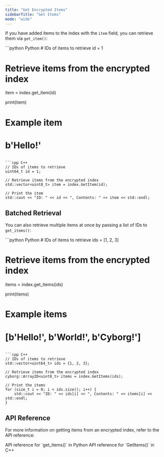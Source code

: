 ```yaml
---
title: "Get Encrypted Items"
sidebarTitle: "Get Items"
mode: "wide"
---
```


If you have added items to the index with the `item` field, you can retrieve them via `get_item()`:

<CodeGroup>
```python Python
# IDs of items to retrieve
id = 1

# Retrieve items from the encrypted index
item = index.get_item(id)

print(item)
# Example item
# b'Hello!'
```

```cpp C++
// IDs of items to retrieve
uint64_t id = 1;

// Retrieve items from the encrypted index
std::vector<uint8_t> item = index.GetItem(id);

// Print the item
std::cout << "ID: " << id << ", Contents: " << item << std::endl;
```
</CodeGroup>

## Batched Retrieval

You can also retrieve multiple items at once by passing a list of IDs to `get_items()`:

<CodeGroup>
```python Python
# IDs of items to retrieve
ids = [1, 2, 3]

# Retrieve items from the encrypted index
items = index.get_items(ids)

print(items)
# Example items
# [b'Hello!', b'World!', b'Cyborg!']
```

```cpp C++
// IDs of items to retrieve
std::vector<uint64_t> ids = {1, 2, 3};

// Retrieve items from the encrypted index
cyborg::Array2D<uint8_t> items = index.GetItems(ids);

// Print the items
for (size_t i = 0; i < ids.size(); i++) {
    std::cout << "ID: " << ids[i] << ", Contents: " << items[i] << std::endl;
}
```
</CodeGroup>

## API Reference

For more information on getting items from an encrypted index, refer to the API reference:

<CardGroup cols={2}>
    <Card title="Python API Reference" href="../../api-reference/python/encrypted-index/get" icon="python">
        API reference for `get_items()` in Python
    </Card>
    <Card title="C++ API Reference" href="../../api-reference/cpp/encrypted-index/get" icon="brackets-curly">
        API reference for `GetItems()` in C++
    </Card>
</CardGroup>